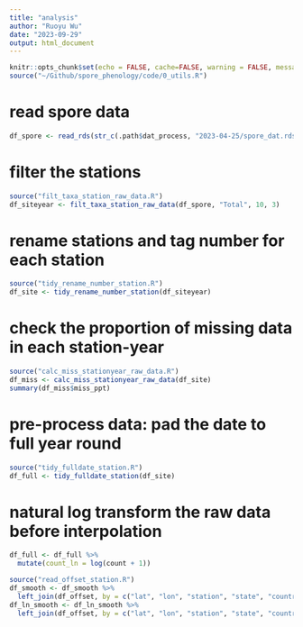 ```yaml
---
title: "analysis"
author: "Ruoyu Wu"
date: "2023-09-29"
output: html_document
---
```


```r
knitr::opts_chunk$set(echo = FALSE, cache=FALSE, warning = FALSE, message = FALSE)
source("~/Github/spore_phenology/code/0_utils.R")
```

# read spore data
```r
df_spore <- read_rds(str_c(.path$dat_process, "2023-04-25/spore_dat.rds"))
```

# filter the stations
```r
source("filt_taxa_station_raw_data.R")
df_siteyear <- filt_taxa_station_raw_data(df_spore, "Total", 10, 3)
```

# rename stations and tag number for each station
```r
source("tidy_rename_number_station.R")
df_site <- tidy_rename_number_station(df_siteyear)
```

# check the proportion of missing data in each station-year
```r
source("calc_miss_stationyear_raw_data.R")
df_miss <- calc_miss_stationyear_raw_data(df_site)
summary(df_miss$miss_ppt)
```

# pre-process data: pad the date to full year round
```r
source("tidy_fulldate_station.R")
df_full <- tidy_fulldate_station(df_site)
```

# natural log transform the raw data before interpolation
```r
df_full <- df_full %>% 
  mutate(count_ln = log(count + 1))
```

<!-- # pre-process raw data: smoothing - three methods -->
<!-- ```{r whittaker smoothing, message=FALSE, warning=FALSE} -->
<!-- source("tidy_smoothfillwhit_station.R") -->
<!-- source("tidy_smoothweiwhit_station.R") -->
<!-- source("tidy_smoothwavelet_station.R") -->
<!-- df_smooth <- df_full %>%  -->
<!--   tidy_smoothfillwhit_station(n_gap = 14, lambda = 1800,column_name = count, new_column_name = count_fillwhit) %>%  -->
<!--   tidy_smoothweiwhit_station(n_gap = 14, lambda = 1800, column_name = count, new_column_name = count_weiwhit) %>%  -->
<!--   tidy_smoothwavelet_station(column_name = count, new_column_name = count_wavelet) -->
<!-- ``` -->

<!-- # pre-process ln data: smoothing - three methods -->
<!-- ```{r whittaker smoothing, message=FALSE, warning=FALSE} -->
<!-- source("tidy_smoothfillwhit_station.R") -->
<!-- source("tidy_smoothweiwhit_station.R") -->
<!-- source("tidy_smoothwavelet_station.R") -->
<!-- df_ln_smooth <- df_full %>%  -->
<!--   tidy_smoothfillwhit_station(n_gap = 14, lambda = 1800,column_name = count_ln, new_column_name = count_fillwhit) %>%  -->
<!--   tidy_smoothweiwhit_station(n_gap = 14, lambda = 1800, column_name = count_ln, new_column_name = count_weiwhit) %>%  -->
<!--   tidy_smoothwavelet_station(column_name = count_ln, new_column_name = count_wavelet) -->
<!-- ``` -->

```r
source("read_offset_station.R")
df_smooth <- df_smooth %>% 
  left_join(df_offset, by = c("lat", "lon", "station", "state", "country", "id"))
df_ln_smooth <- df_ln_smooth %>% 
  left_join(df_offset, by = c("lat", "lon", "station", "state", "country", "id"))
```

```r

```

